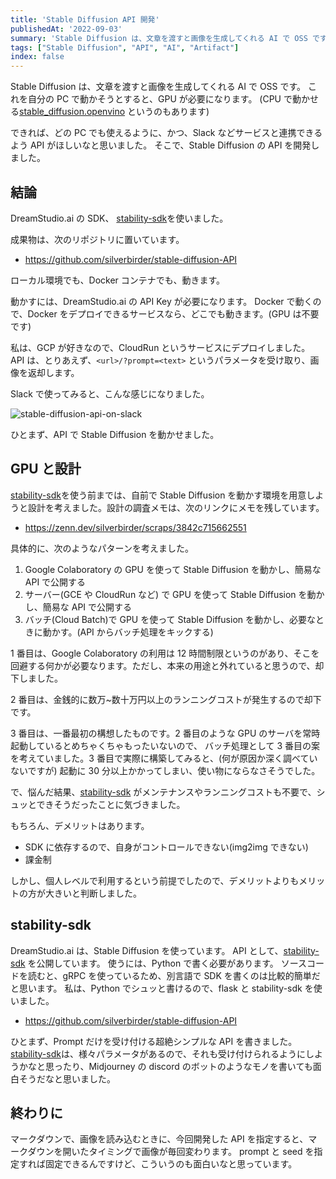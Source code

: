 ```yaml
---
title: 'Stable Diffusion API 開発'
publishedAt: '2022-09-03'
summary: 'Stable Diffusion は、文章を渡すと画像を生成してくれる AI で OSS です。これを自前で動かそうとすると、GPU が必要になります。'
tags: ["Stable Diffusion", "API", "AI", "Artifact"]
index: false
---
```


Stable Diffusion は、文章を渡すと画像を生成してくれる AI で OSS です。
これを自分の PC で動かそうとすると、GPU が必要になります。
(CPU で動かせる[stable_diffusion.openvino](https://github.com/bes-dev/stable_diffusion.openvino) というのもあります)

できれば、どの PC でも使えるように、かつ、Slack などサービスと連携できるよう API がほしいなと思いました。
そこで、Stable Diffusion の API を開発しました。

## 結論

DreamStudio.ai の SDK、 [stability-sdk](https://github.com/Stability-AI/stability-sdk)を使いました。

成果物は、次のリポジトリに置いています。

- https://github.com/silverbirder/stable-diffusion-API

ローカル環境でも、Docker コンテナでも、動きます。

動かすには、DreamStudio.ai の API Key が必要になります。
Docker で動くので、Docker をデプロイできるサービスなら、どこでも動きます。(GPU は不要です)

私は、GCP が好きなので、CloudRun というサービスにデプロイしました。
API は、とりあえず、`<url>/?prompt=<text>` というパラメータを受け取り、画像を返却します。

Slack で使ってみると、こんな感じになりました。

<Image
  src="https://res.cloudinary.com/silverbirder/image/upload/v1662177842/silver-birder.github.io/blog/stable-diffusion-api-on-slack.jpg"
  width={900}
  height={778}
  alt="stable-diffusion-api-on-slack"
/>

ひとまず、API で Stable Diffusion を動かせました。

## GPU と設計

[stability-sdk](https://github.com/Stability-AI/stability-sdk)を使う前までは、自前で Stable Diffusion を動かす環境を用意しようと設計を考えました。設計の調査メモは、次のリンクにメモを残しています。

- https://zenn.dev/silverbirder/scraps/3842c715662551

具体的に、次のようなパターンを考えました。

1. Google Colaboratory の GPU を使って Stable Diffusion を動かし、簡易な API で公開する
2. サーバー(GCE や CloudRun など) で GPU を使って Stable Diffusion を動かし、簡易な API で公開する
3. バッチ(Cloud Batch)で GPU を使って Stable Diffusion を動かし、必要なときに動かす。(API からバッチ処理をキックする)

1 番目は、Google Colaboratory の利用は 12 時間制限というのがあり、そこを回避する何かが必要なります。ただし、本来の用途と外れていると思うので、却下しました。

2 番目は、金銭的に数万~数十万円以上のランニングコストが発生するので却下です。

3 番目は、一番最初の構想したものです。2 番目のような GPU のサーバを常時起動しているとめちゃくちゃもったいないので、
バッチ処理として 3 番目の案を考えていました。3 番目で実際に構築してみると、(何が原因か深く調べていないですが) 起動に 30 分以上かかってしまい、使い物にならなさそうでした。

で、悩んだ結果、[stability-sdk](https://github.com/Stability-AI/stability-sdk) がメンテナンスやランニングコストも不要で、シュッとできそうだったことに気づきました。

もちろん、デメリットはあります。

- SDK に依存するので、自身がコントロールできない(img2img できない)
- 課金制

しかし、個人レベルで利用するという前提でしたので、デメリットよりもメリットの方が大きいと判断しました。

## stability-sdk

DreamStudio.ai は、Stable Diffusion を使っています。
API として、[stability-sdk](https://github.com/Stability-AI/stability-sdk) を公開しています。
使うには、Python で書く必要があります。
ソースコードを読むと、gRPC を使っているため、別言語で SDK を書くのは比較的簡単だと思います。
私は、Python でシュッと書けるので、flask と stability-sdk を使いました。

- https://github.com/silverbirder/stable-diffusion-API

ひとまず、Prompt だけを受け付ける超絶シンプルな API を書きました。
[stability-sdk](https://github.com/Stability-AI/stability-sdk)は、様々パラメータがあるので、それも受け付けられるようにしようかなと思ったり、Midjourney の discord のボットのようなモノを書いても面白そうだなと思いました。

## 終わりに

マークダウンで、画像を読み込むときに、今回開発した API を指定すると、マークダウンを開いたタイミングで画像が毎回変わります。
prompt と seed を指定すれば固定できるんですけど、こういうのも面白いなと思っています。
